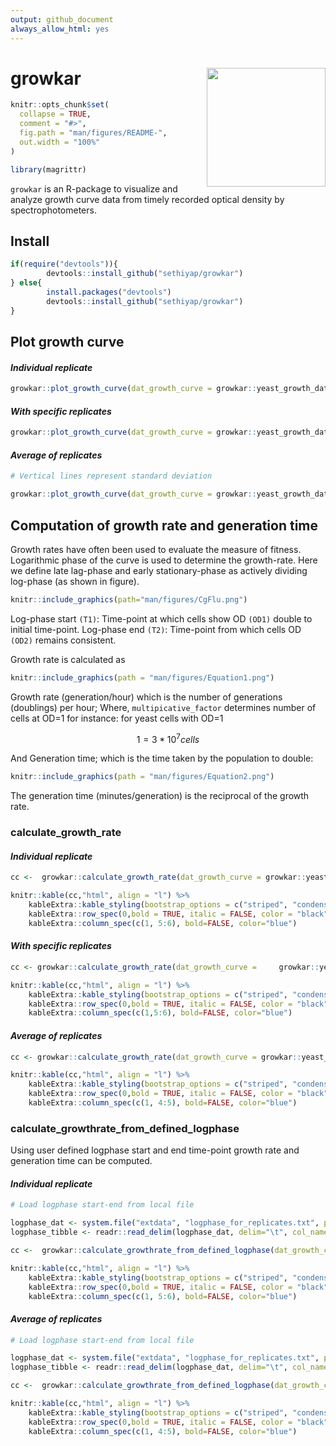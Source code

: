 ```yaml
---
output: github_document
always_allow_html: yes
---
```

# growkar <a href='https://github.com/sethiyap/growkar/blob/master/hexasticker.jpg' target="_blank"><img src='https://github.com/sethiyap/growkar/blob/master/hexasticker.jpg' align ="right" height="190" /></a>

<!-- <!-- badges: start --> 
<!-- [![Lifecycle: experimental](https://img.shields.io/badge/lifecycle-experimental-orange.svg)](https://www.tidyverse.org/lifecycle/#experimental)
<!-- [![platform](https://img.shields.io/badge/R-%3E%20v3.5.1-brightgreen)](https://shields.io/category/platform-support) 
<!-- <!-- badges: end --> 


```r
knitr::opts_chunk$set(
  collapse = TRUE,
  comment = "#>",
  fig.path = "man/figures/README-",
  out.width = "100%"
)
```

```r
library(magrittr)
```

`growkar` is an R-package to visualize and analyze growth curve data from timely 
recorded optical density by spectrophotometers.

## Install

```r
if(require("devtools")){
        devtools::install_github("sethiyap/growkar")
} else{
        install.packages("devtools")
        devtools::install_github("sethiyap/growkar")
}
```

## Plot growth curve

#### *Individual replicate*
```r
growkar::plot_growth_curve(dat_growth_curve = growkar::yeast_growth_data, palette_name="Set1")
```

#### *With specific replicates*
```r
growkar::plot_growth_curve(dat_growth_curve = growkar::yeast_growth_data, average_replicates = FALSE, select_replicates = c("R1", "R2"), palette_name="Set1")
```

#### *Average of replicates*
```r
# Vertical lines represent standard deviation

growkar::plot_growth_curve(dat_growth_curve = growkar::yeast_growth_data, average_replicates = TRUE, palette_name="Set1")

```

## Computation of growth rate and generation time

Growth rates have often been used to evaluate the measure of fitness. Logarithmic phase of the curve is used to determine the growth-rate. Here we define late lag-phase and early stationary-phase as actively dividing log-phase  (as shown in figure). 

```r

knitr::include_graphics(path="man/figures/CgFlu.png")
```

Log-phase start `(T1)`: Time-point at which cells show OD `(OD1)` double to initial time-point.
Log-phase end `(T2)`: Time-point from which cells OD `(OD2)` remains consistent.

Growth rate is calculated as

```r

knitr::include_graphics(path = "man/figures/Equation1.png")
```

Growth rate (generation/hour) which is the number of generations (doublings) per hour;
Where, `multipicative_factor` determines number of cells at OD=1
    for instance: for yeast cells with OD=1
    
$$
  {1 = 3*10^7 cells}
$$ 

And Generation time; which is the time taken by the population to double:

```r
knitr::include_graphics(path = "man/figures/Equation2.png")
```

The generation time (minutes/generation) is the reciprocal of the growth rate.

### calculate_growth_rate

#### *Individual replicate*
```r

cc <-  growkar::calculate_growth_rate(dat_growth_curve = growkar::yeast_growth_data)

knitr::kable(cc,"html", align = "l") %>%
    kableExtra::kable_styling(bootstrap_options = c("striped", "condensed", "responsive"), full_width = F,font_size =14,  stripe_color = "aquamarine3") %>%
    kableExtra::row_spec(0,bold = TRUE, italic = FALSE, color = "black") %>%
    kableExtra::column_spec(c(1, 5:6), bold=FALSE, color="blue")

```



####  *With specific replicates*
```r

cc <- growkar::calculate_growth_rate(dat_growth_curve =     growkar::yeast_growth_data, average_replicates = FALSE, select_replicates = c("R1", "R2"))

knitr::kable(cc,"html", align = "l") %>%
    kableExtra::kable_styling(bootstrap_options = c("striped", "condensed", "responsive"), full_width = F,font_size =14,  stripe_color = "aquamarine3") %>%
    kableExtra::row_spec(0,bold = TRUE, italic = FALSE, color = "black") %>%
    kableExtra::column_spec(c(1,5:6), bold=FALSE, color="blue")

```



####  *Average of replicates*
```r

cc <- growkar::calculate_growth_rate(dat_growth_curve = growkar::yeast_growth_data, average_replicates = TRUE)

knitr::kable(cc,"html", align = "l") %>%
    kableExtra::kable_styling(bootstrap_options = c("striped", "condensed", "responsive"), full_width = F,font_size =14,  stripe_color = "aquamarine3") %>%
    kableExtra::row_spec(0,bold = TRUE, italic = FALSE, color = "black") %>%
    kableExtra::column_spec(c(1, 4:5), bold=FALSE, color="blue")
```


### calculate_growthrate_from_defined_logphase

Using user defined logphase start and end time-point growth rate and generation time can be computed.

#### *Individual replicate*
```r

# Load logphase start-end from local file

logphase_dat <- system.file("extdata", "logphase_for_replicates.txt", package = "growkar")
logphase_tibble <- readr::read_delim(logphase_dat, delim="\t", col_names = TRUE)

cc <-  growkar::calculate_growthrate_from_defined_logphase(dat_growth_curve = growkar::yeast_growth_data,logphase_tibble, average_replicates = FALSE)

knitr::kable(cc,"html", align = "l") %>%
    kableExtra::kable_styling(bootstrap_options = c("striped", "condensed", "responsive"), full_width = F,font_size =14,  stripe_color = "aquamarine3") %>%
    kableExtra::row_spec(0,bold = TRUE, italic = FALSE, color = "black") %>%
    kableExtra::column_spec(c(1, 5:6), bold=FALSE, color="blue")

```


#### *Average of replicates*
```r

# Load logphase start-end from local file

logphase_dat <- system.file("extdata", "logphase_for_replicates.txt", package = "growkar")
logphase_tibble <- readr::read_delim(logphase_dat, delim="\t", col_names = TRUE)

cc <-  growkar::calculate_growthrate_from_defined_logphase(dat_growth_curve = growkar::yeast_growth_data,logphase_tibble, average_replicates = TRUE)

knitr::kable(cc,"html", align = "l") %>%
    kableExtra::kable_styling(bootstrap_options = c("striped", "condensed", "responsive"), full_width = F,font_size =14,  stripe_color = "aquamarine3") %>%
    kableExtra::row_spec(0,bold = TRUE, italic = FALSE, color = "black") %>%
    kableExtra::column_spec(c(1, 4:5), bold=FALSE, color="blue")

```


